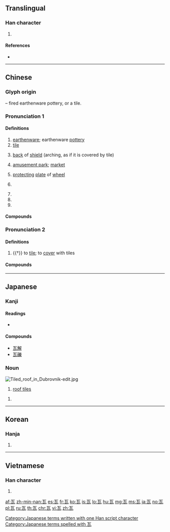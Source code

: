 {{character info/new}}
==Translingual==
{{stroke order|type=animate}}

===Han character===
{{Han char|rn=98|rad=瓦|as=00|sn=5|four=10717|canj=MVNI}}
#{{mul-kangxi radical-def}}
====References====
* {{Han ref|kx=0747.360|dkj=21438|dj=1156.050|hdz=21421.030|uh=74E6|ud=29926|bh=A5CB|bd=42443}}

----

==Chinese==
{{zh-forms}}

===Glyph origin===
{{Han etym}}
{{liushu|p}} – fired earthenware pottery, or a tile.

===Pronunciation 1===
{{zh-pron
|m=wǎ
|c=ngaa5,ngaa6
|h=pfs=ngá
|md=nguâ/nguā
|md_note=nguâ - colloquial (“tile”); nguā - literary (“watt”)
|mn=xm,zz,tp,sx,yl,tn,kh,hc,tc:hiā/km,mg:huā/qz,lk:hiǎ/lk:huǎ/qz,zz,tw:óa/qz,xm:góa
|mn_note=hiā, huā, hiǎ, huǎ - vernacular; óa, góa - literary; óa - vernacular (俗, Quanzhou)
|w=3ngo
|mc=1
|oc=1,1
|ma=Zh-wa.ogg
|cat=n
}}

====Definitions====
{{zh-hanzi}}

# [[earthenware]]; earthenware [[pottery]]
# [[tile]] {{gloss|roof covering}}
# {{lb|zh|historical}} [[back]] of [[shield]] (arching, as if it is covered by tile)
# {{lb|zh|historical}} [[amusement park]]; [[market]]
# {{lb|zh|historical|dialectal}} [[protecting]] [[plate]] of [[wheel]]
# {{lb|zh|music}} {{zh-alt-name|土|[[earth]]}}
# {{n-g|Ancient placename in modern {{w|Hua County}}, [[Henan]].}}
# {{zh-short|瓦特|[[watt]]}}
# {{surname|lang=zh}}

====Compounds====
{{zh-der|三瓦兩舍|三瓦四舍|上無片瓦遮身，下無立錐之地|丟下瓦磚兒，一個個要著地|丟磚料瓦|伊洛瓦底江|催淚瓦斯|冰散瓦解|冰消瓦解|化瓦糧|千瓦|千瓦時|南瓦子|反打瓦|史瓦濟蘭|吃瓦片兒|各人自掃檐前雪，莫管他家瓦上霜|各人自掃門前雪，休管他人瓦上霜|各人自掃門前雪，莫管他家瓦上霜|吐瓦魯|哈瓦那|單浪瓦房子|土崩瓦解|土雞瓦犬|大小金瓦寺|天然瓦斯|密涅瓦|寧可玉碎，不為瓦全|寧可玉碎，不能瓦全|寧為玉碎，不為瓦全|小青瓦|屋瓦|弄瓦|弄瓦之喜|德拉瓦河|打瓦|摩爾多瓦|日內瓦|日內瓦公約|明瓦|望風瓦解|朱瓦碧甍|朱甍碧瓦|板瓦|根椽片瓦|毀方瓦合|毀瓦畫墁|毒瓦斯|泥瓦匠|泥豬瓦狗|液化瓦斯|液體瓦斯|添磚加瓦|滴水瓦|片瓦根椽|片瓦無存|琉璃瓦|瓦全|瓦剌|瓦匠|瓦合|瓦合之卒|瓦器|瓦器蚌盤|瓦圈|瓦塊|瓦壟|瓦壟子|瓦子|瓦屋|瓦市|瓦影龜魚|瓦斯|瓦斯中毒|瓦斯彈|瓦斯槍|瓦斯爐|瓦斯車|瓦松|瓦棺篆鼎|瓦楞|瓦楞子|瓦楞帽|瓦楞紙|瓦溝|瓦灶繩床|瓦片|瓦特|瓦特表|瓦獸|瓦當|瓦當文|瓦盆|瓦碴兒|瓦礫|瓦窯|瓦罐|瓦罐不離井上破|瓦舍|瓦解|瓦解冰泮|瓦解冰消|瓦解冰銷|瓦解土崩|瓦解星散|瓦解星飛|瓦解雲散|瓦釜之鳴|瓦釜雷鳴|瓷瓦兒|石棉瓦|破瓦頹垣|硯瓦|碧瓦|碧瓦朱甍|磚瓦|窩瓦河|繩床瓦灶|纍瓦結繩|缸瓦|薩爾瓦多|蘇瓦|虛舟飄瓦|赤瓦不剌海|銅瓦|阿瓦|陶犬瓦雞|雷鳴瓦釜|青瓦臺|飛磚擲瓦|鴛鴦瓦}}

===Pronunciation 2===
{{zh-pron
|m=wà
|dial=n
|mc=2
|oc=n,2
|cat=v
}}

====Definitions====
{{zh-hanzi}}

# {{†}} to [[tile]]; to [[cover]] with tiles

====Compounds====
{{zh-der|瓦刀}}

----

==Japanese==

===Kanji===
{{ja-kanji|grade=|rs=瓦00}}

====Readings====
* {{ja-readings|goon=[[げ]] (ge)|kanon=[[が]] (ga)|kun=[[かわら]] (kawara), [[グラム]] (guramu)}}

====Compounds====
* [[瓦解]]
* [[瓦礫]]

===Noun===
[[Image:Tiled roof in Dubrovnik-edit.jpg|thumb]]
{{ja-noun|かわら}}

# [[roof tile]]s
{{ja-noun|グラム}}
# {{lb|ja|dated}} {{n-g|Symbol for [[gramme]]}}

[[Category:Japanese terms written with one Han script character]]
[[Category:Japanese terms spelled with 瓦]]

----

==Korean==

===Hanja===
{{ko-hanja|hangeul=와|eumhun=|rv=wa|mr=wa|y=wa}}

# {{defn|lang=ko|sort=瓦00}}

----

==Vietnamese==

===Han character===
{{vi-hantu|[[ngõa]], [[ngói]], [[ngoa]]|rs=瓦00}}

# {{defn|lang=vi|sort=瓦00}}

[[Category:CJKV radicals| ]]

[[af:瓦]]
[[zh-min-nan:瓦]]
[[es:瓦]]
[[fr:瓦]]
[[ko:瓦]]
[[is:瓦]]
[[lo:瓦]]
[[hu:瓦]]
[[mg:瓦]]
[[ms:瓦]]
[[ja:瓦]]
[[no:瓦]]
[[pl:瓦]]
[[ru:瓦]]
[[th:瓦]]
[[chr:瓦]]
[[vi:瓦]]
[[zh:瓦]]